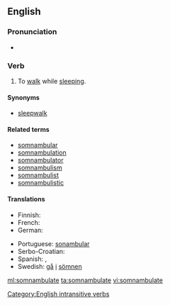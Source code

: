 ==English==

===Pronunciation===
* {{a|US}} {{IPA|/sɑːm.ˈnæm.bju.ˌleɪt/|/sɑːm.ˈnæm.bjə.ˌleɪt/|/səm.ˈnæm.bjə.ˌleɪt/}}

===Verb===
{{en-verb|somnambulat|ing}}

# {{context|intransitive}} To [[walk]] while [[sleep]]ing.

====Synonyms====
* [[sleepwalk]]

====Related terms====
* [[somnambular]]
* [[somnambulation]]
* [[somnambulator]]
* [[somnambulism]]
* [[somnambulist]]
* [[somnambulistic]]

====Translations====
{{trans-top|to walk while sleeping}}
* Finnish: {{t-|fi|kävellä unissaan}}
* French: {{t+|fr|somnambuler}}
* German: {{t-|de|schlafwandeln}}
{{trans-mid}}
* Portuguese: [[sonambular]]
* Serbo-Croatian: {{t-|sh|mesečarstvo}}
* Spanish: {{t-SOP|es|[[ser]] [[sonámbulo]]}}, {{t-SOP|es|[[pasear]]se [[dormido]]}}
* Swedish: [[gå]] [[i]] [[sömn|sömnen]]
{{trans-bottom}}

[[Category:English intransitive verbs]]

[[ml:somnambulate]]
[[ta:somnambulate]]
[[vi:somnambulate]]